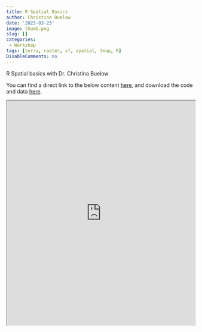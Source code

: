 ```yaml
---
title: R Spatial Basics
author: Christina Buelow
date: '2023-03-23'
image: thumb.png
slug: []
categories: 
 - Workshop
tags: [terra, raster, sf, spatial, tmap, R]
DisableComments: no
---
```


R Spatial basics with Dr. Christina Buelow

You can find a direct link to the below content [here](https://cabuelow.quarto.pub/r-for-mapping-and-more/), and download the code and data [here](https://github.com/cabuelow/R-spatial-2022).

:::{.column-page}

```{=html}
<iframe width="100%" height="600px" src="https://cabuelow.quarto.pub/r-for-mapping-and-more/" title="R for mapping and more"></iframe>
```
:::